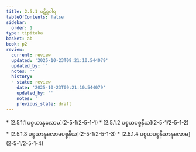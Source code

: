 ```yaml
---
title: 2.5.1 ပဋိစ္စဝါရ
tableOfContents: false
sidebar:
  order: 1
type: tipitaka
basket: ab
book: p2
review:
  current: review
  updated: '2025-10-23T09:21:10.544079'
  updated_by: ''
  notes: ''
  history:
  - state: review
    date: '2025-10-23T09:21:10.544079'
    updated_by: ''
    notes: ''
    previous_state: draft
---
```



<ReviewStatus review={frontmatter.review} showDetails={true} />

<HypothesisAnnotation frontmatter={frontmatter} />

<DynamicBreadcrumb />



<TableOfContents book="p2" section="2.5.1">
* [2.5.1.1 ပစ္စယာနုလောမ](2-5-1/2-5-1-1)
* [2.5.1.2 ပစ္စယပစ္စနီယ](2-5-1/2-5-1-2)
* [2.5.1.3 ပစ္စယာနုလောမပစ္စနီယ](2-5-1/2-5-1-3)
* [2.5.1.4 ပစ္စယပစ္စနီယာနုလောမ](2-5-1/2-5-1-4)
</TableOfContents>